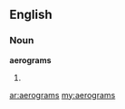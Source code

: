 ==English==
===Noun===
'''aerograms'''
#{{plural of|[[aerogram]]}}

[[ar:aerograms]]
[[my:aerograms]]